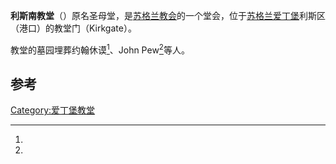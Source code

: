 {{Infobox church
| name                 = 利斯南教堂
| image                = South-Leith-Parish-Church.jpeg
| coordinates          = {{Coord|55|58|19|N|3|10|22|W|region:GB|display=title}}
| denomination         = [[苏格兰教会|苏格兰教会]]
| founded date         = 1487年
| heritage designation = [[登录建筑|登录建筑]]
| capacity             = 1400
}}
'''利斯南教堂'''（{{lang-en|South Leith Parish Church}}）原名圣母堂，是[[苏格兰教会|苏格兰教会]]的一个堂会，位于[[苏格兰|苏格兰]][[爱丁堡|爱丁堡]]利斯区（港口）的教堂门（Kirkgate）。

教堂的墓园埋葬约翰休谟<ref name=home/>、John Pew<ref name=fh/>等人。

==参考==
{{reflist|33em|refs =

<ref name=home>{{cite web |url=http://canmore.rcahms.gov.uk/en/site/51946/details/edinburgh+leith+kirkgate+south+leith+parish+church/ |title=South Leith Parish Church, Site Number NT27NE 30.0 |work=[[CANMORE|CANMORE]] |publisher=[[RCAHMS|RCAHMS]] |accessdate=2009-05-26 |archive-date=2012-07-04 |archive-url=https://web.archive.org/web/20120704114433/http://canmore.rcahms.gov.uk/en/site/51946/details/edinburgh+leith+kirkgate+south+leith+parish+church/ |dead-url=no }}</ref>

<ref name=fh>{{cite web|url=http://www.leithhistory.co.uk/2003/12/20/south-leith-gravestones/|title=South Leith Gravestones, LeithHistory.co.uk, 2003|accessdate=2010-03-15|archive-date=2018-09-21|archive-url=https://web.archive.org/web/20180921001619/http://www.leithhistory.co.uk/2003/12/20/south-leith-gravestones/|dead-url=no}}</ref>
}}
[[Category:爱丁堡教堂|Category:爱丁堡教堂]]